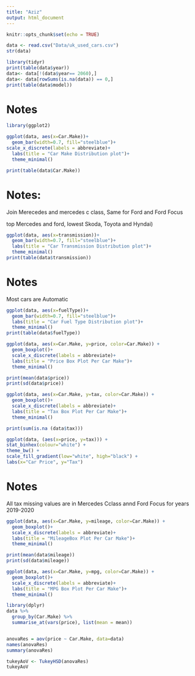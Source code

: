 ```yaml
---
title: "Aziz"
output: html_document
---
```


```r
knitr::opts_chunk$set(echo = TRUE)


```

```r
data <- read.csv("Data/uk_used_cars.csv")
str(data)
```

```r
library(tidyr)
print(table(data$year))
data<- data[!(data$year== 2060),]
data<- data[rowSums(is.na(data)) == 0,]
print(table(data$model))
```
# Notes


```r
library(ggplot2)

ggplot(data, aes(x=Car.Make))+
  geom_bar(width=0.7, fill="steelblue")+
scale_x_discrete(labels = abbreviate)+
  labs(title = "Car Make Distribution plot")+
  theme_minimal()

print(table(data$Car.Make))

```

# Notes: 
Join Merecedes and mercedes c class, Same for Ford and Ford Focus

top Mercedes and ford, lowest Skoda, Toyota and Hyndai)
```r
ggplot(data, aes(x=transmission))+
  geom_bar(width=0.7, fill="steelblue")+
  labs(title = "Car Transmission Distribution plot")+
  theme_minimal()
print(table(data$transmission))
```

# Notes 
Most cars are Automatic
```r
ggplot(data, aes(x=fuelType))+
  geom_bar(width=0.7, fill="steelblue")+
  labs(title = "Car Fuel Type Distribution plot")+
  theme_minimal()
print(table(data$fuelType))
```



```r
ggplot(data, aes(x=Car.Make, y=price, color=Car.Make)) +
  geom_boxplot()+
  scale_x_discrete(labels = abbreviate)+
  labs(title = "Price Box Plot Per Car Make")+
  theme_minimal()

print(mean(data$price))
print(sd(data$price))
```

```r
ggplot(data, aes(x=Car.Make, y=tax, color=Car.Make)) +
  geom_boxplot()+
  scale_x_discrete(labels = abbreviate)+
  labs(title = "Tax Box Plot Per Car Make")+
  theme_minimal()

print(sum(is.na (data$tax)))

```

```r
ggplot(data, (aes(x=price, y=tax))) +
stat_binhex(colour="white") +
theme_bw() +
scale_fill_gradient(low="white", high="black") +
labs(x="Car Price", y="Tax")
```




# Notes 
All tax missing values are in Mercedes Cclass annd Ford Focus for years 2019-2020

```r
ggplot(data, aes(x=Car.Make, y=mileage, color=Car.Make)) +
  geom_boxplot()+
  scale_x_discrete(labels = abbreviate)+
  labs(title = "MileageBox Plot Per Car Make")+
  theme_minimal()

print(mean(data$mileage))
print(sd(data$mileage))
```
```r
ggplot(data, aes(x=Car.Make, y=mpg, color=Car.Make)) +
  geom_boxplot()+
  scale_x_discrete(labels = abbreviate)+
  labs(title = "MPG Box Plot Per Car Make")+
  theme_minimal()


```


```r
library(dplyr)
data %>% 
  group_by(Car.Make) %>%
  summarise_at(vars(price), list(mean = mean))



```
```r
anovaRes = aov(price ~ Car.Make, data=data)
names(anovaRes)
summary(anovaRes)


```

```r
tukeyAoV <- TukeyHSD(anovaRes)
tukeyAoV
```

